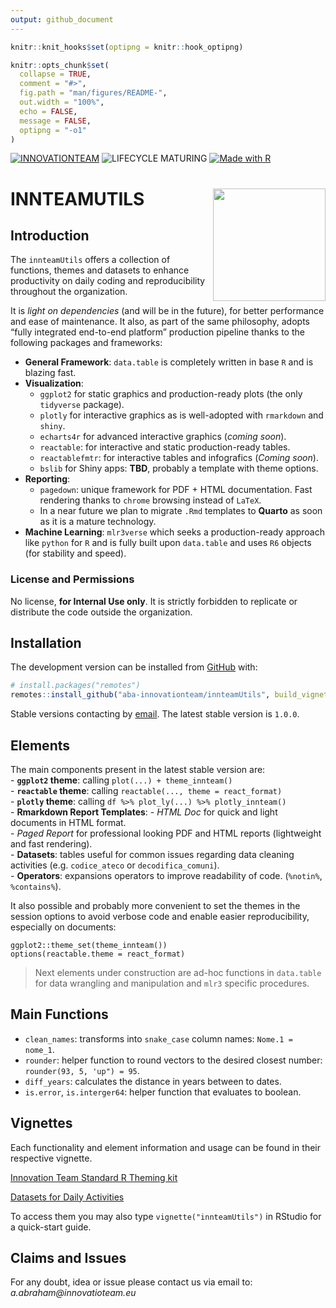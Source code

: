 ```yaml
---
output: github_document
---
```


<!-- README.md is generated from README.Rmd. Please edit that file -->

```r
knitr::knit_hooks$set(optipng = knitr::hook_optipng)

knitr::opts_chunk$set(
  collapse = TRUE,
  comment = "#>",
  fig.path = "man/figures/README-",
  out.width = "100%",
  echo = FALSE,
  message = FALSE,
  optipng = "-o1"
)

```

[![INNOVATIONTEAM](https://img.shields.io/badge/INNOVATION%20TEAM-darkgreen?style=for-the-badge)](mbsconsulting.com)
![LIFECYCLE MATURING](https://img.shields.io/badge/LIFECYCLE%20MATURING-orange?style=for-the-badge)
[![Made with R](https://img.shields.io/badge/Made%20with-R-blue?style=for-the-badge&logo=r)](https://cran.r-project.org/)


# INNTEAMUTILS <a href="https://mbsconsulting.com"><img src="man/figures/logo.png" align="right" height="180" /></a>

## Introduction

The `innteamUtils` offers a collection of functions, themes and datasets to enhance productivity on daily coding and reproducibility throughout the organization. 

It is *light on dependencies* (and will be in the future), for better performance and ease of maintenance. It also, as part of the same philosophy, adopts "fully integrated end-to-end platform" production pipeline thanks to the following packages and frameworks:  

- **General Framework**: `data.table` is completely written in base `R` and is blazing fast.
- **Visualization**:   
    - `ggplot2` for static graphics and production-ready plots (the only `tidyverse` package).  
    - `plotly` for interactive graphics as is well-adopted with `rmarkdown` and `shiny`.  
    - `echarts4r` for advanced interactive graphics (*coming soon*).  
    - `reactable`: for interactive and static production-ready tables.
    - `reactablefmtr`: for interactive tables and infografics (*Coming soon*).  
    - `bslib` for Shiny apps: **TBD**, probably a template with theme options. 
- **Reporting**:  
    - `pagedown`: unique framework for PDF + HTML documentation. Fast rendering thanks to `chrome` browsing instead of `LaTeX`.
    - In a near future we plan to migrate `.Rmd` templates to **Quarto** as soon as it is a mature technology.
- **Machine Learning**: `mlr3verse` which seeks a production-ready approach like `python` for `R` and is fully built upon `data.table` and uses `R6` objects (for stability and speed).


### License and Permissions
No license, **for Internal Use only**. It is strictly forbidden to replicate or distribute the code outside the organization. 


## Installation

The development version can be installed from [GitHub](https://github.com/) with:

``` r
# install.packages("remotes")
remotes::install_github("aba-innovationteam/innteamUtils", build_vignettes = TRUE)
```

Stable versions contacting by [email](a.abraham@innovationteam.eu). The latest stable version is `1.0.0`.

## Elements

The main components present in the latest stable version are:  
- **`ggplot2` theme**: calling `plot(...) + theme_innteam()`  
- **`reactable` theme**: calling `reactable(..., theme = react_format)`  
- **`plotly` theme**: calling `df %>% plot_ly(...) %>% plotly_innteam()`  
- **Rmarkdown Report Templates**: 
    - *HTML Doc* for quick and light documents in HTML format.  
    - *Paged Report* for professional looking PDF and HTML reports (lightweight and fast rendering).  
- **Datasets**: tables useful for common issues regarding data cleaning activities (e.g. `codice_ateco` or `decodifica_comuni`).  
- **Operators**: expansions operators to improve readability of code. (`%notin%`, `%contains%`).

It also possible and probably more convenient to set the themes in the session options to avoid verbose code and enable easier reproducibility, especially on documents:  

```
ggplot2::theme_set(theme_innteam())
options(reactable.theme = react_format)

```

> Next elements under construction are ad-hoc functions in `data.table` for data wrangling and manipulation and `mlr3` specific procedures. 

## Main Functions  

- `clean_names`: transforms into `snake_case` column names: `Nome.1 = nome_1`. 
- `rounder`: helper function to round vectors to the desired closest number: `rounder(93, 5, 'up") = 95`. 
- `diff_years`: calculates the distance in years between to dates. 
- `is.error`, `is.interger64`: helper function that evaluates to boolean. 


## Vignettes

Each functionality and element information and usage can be found in their respective vignette. 

[Innovation Team Standard R Theming kit](doc/theme_innteam.html)

[Datasets for Daily Activities](doc/Datasets.html)

To access them you may also type `vignette("innteamUtils")` in RStudio for a quick-start guide.



## Claims and Issues

For any doubt, idea or issue please contact us via email to: *a.abraham@innovatioteam.eu*
